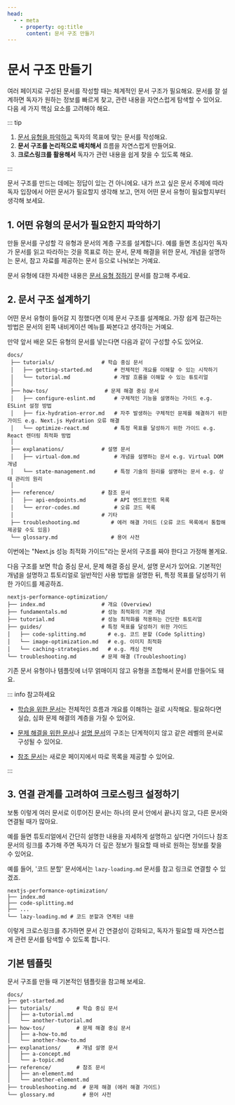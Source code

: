 ```yaml
---
head:
  - - meta
    - property: og:title
      content: 문서 구조 만들기
---
```


# 문서 구조 만들기

여러 페이지로 구성된 문서를 작성할 때는 체계적인 문서 구조가 필요해요. 문서를 잘 설계하면 독자가 원하는 정보를 빠르게 찾고, 관련 내용을 자연스럽게 탐색할 수 있어요. 다음 세 가지 핵심 요소를 고려해야 해요.

::: tip

1. [문서 유형을 파악하고](../type/index.md) 독자의 목표에 맞는 문서를 작성해요.
2. **문서 구조를 논리적으로 배치해서** 흐름을 자연스럽게 만들어요.
3. **크로스링크를 활용해서** 독자가 관련 내용을 쉽게 찾을 수 있도록 해요.

:::

문서 구조를 만드는 데에는 정답이 있는 건 아니에요. 내가 쓰고 싶은 문서 주제에 따라 독자 입장에서 어떤 문서가 필요할지 생각해 보고, 먼저 어떤 문서 유형이 필요할지부터 생각해 보세요.

## 1. 어떤 유형의 문서가 필요한지 파악하기

만들 문서를 구성할 각 유형과 문서의 계층 구조를 설계합니다. 예를 들면 초심자인 독자가 문서를 읽고 따라하는 것을 목표로 하는 문서, 문제 해결을 위한 문서, 개념을 설명하는 문서, 참고 자료를 제공하는 문서 등으로 나눠보는 거예요.

문서 유형에 대한 자세한 내용은 [문서 유형 정하기](../type/index.md) 문서를 참고해 주세요.

## 2. 문서 구조 설계하기

어떤 문서 유형이 들어갈 지 정했다면 이제 문서 구조를 설계해요. 가장 쉽게 접근하는 방법은 문서의 왼쪽 내비게이션 메뉴를 짜본다고 생각하는 거예요.

만약 앞서 배운 모든 유형의 문서를 넣는다면 다음과 같이 구성할 수도 있어요.

```
docs/
 ├── tutorials/               # 학습 중심 문서
 │   ├── getting-started.md       # 전체적인 개요를 이해할 수 있는 시작하기
 │   └── tutorial.md              # 개발 흐름을 이해할 수 있는 튜토리얼
 │
 ├── how-tos/                  # 문제 해결 중심 문서
 │   ├── configure-eslint.md      # 구체적인 기능을 설명하는 가이드 e.g. ESLint 설정 방법
 │   ├── fix-hydration-error.md   # 자주 발생하는 구체적인 문제를 해결하기 위한 가이드 e.g. Next.js Hydration 오류 해결
 │   └── optimize-react.md        # 특정 목표를 달성하기 위한 가이드 e.g. React 렌더링 최적화 방법
 │
 ├── explanations/            # 설명 문서
 │   ├── virtual-dom.md           # 개념을 설명하는 문서 e.g. Virtual DOM 개념
 │   └── state-management.md      # 특정 기술의 원리를 설명하는 문서 e.g. 상태 관리의 원리
 │
 ├── reference/               # 참조 문서
 │   ├── api-endpoints.md         # API 엔드포인트 목록
 │   └── error-codes.md           # 오류 코드 목록
 │                            # 기타
 ├── troubleshooting.md          # 에러 해결 가이드 (오류 코드 목록에서 통합해 제공할 수도 있음)
 └── glossary.md                 # 용어 사전
```

이번에는 "Next.js 성능 최적화 가이드"라는 문서의 구조를 짜야 한다고 가정해 볼게요.

다음 구조를 보면 학습 중심 문서, 문제 해결 중심 문서, 설명 문서가 있어요. 기본적인 개념을 설명하고 튜토리얼로 일반적인 사용 방법을 설명한 뒤, 특정 목표를 달성하기 위한 가이드를 제공하죠.

```
nextjs-performance-optimization/
├── index.md                  # 개요 (Overview)
├── fundamentals.md           # 성능 최적화의 기본 개념
├── tutorial.md               # 성능 최적화를 적용하는 간단한 튜토리얼
├── guides/                   # 특정 목표를 달성하기 위한 가이드
│   ├── code-splitting.md       # e.g. 코드 분할 (Code Splitting)
│   └── image-optimization.md   # e.g. 이미지 최적화
│   └── caching-strategies.md   # e.g. 캐싱 전략
└── troubleshooting.md        # 문제 해결 (Troubleshooting)
```

기존 문서 유형이나 템플릿에 너무 얽매이지 않고 유형을 조합해서 문서를 만들어도 돼요.

::: info 참고하세요

- [학습을 위한 문서](../type/learning.md)는 전체적인 흐름과 개요를 이해하는 걸로 시작해요. 필요하다면 실습, 심화 문제 해결의 계층을 가질 수 있어요.

- [문제 해결을 위한 문서](../type/problem-solving.md)나 [설명 문서](../type/explanation.md)의 구조는 단계적이지 않고 같은 레벨의 문서로 구성될 수 있어요.

- [참조 문서](../type/reference.md)는 새로운 페이지에서 따로 목록을 제공할 수 있어요.

:::

## 3. 연결 관계를 고려하여 크로스링크 설정하기

보통 이렇게 여러 문서로 이루어진 문서는 하나의 문서 안에서 끝나지 않고, 다른 문서와 연결될 때가 많아요.

예를 들면 튜토리얼에서 간단히 설명한 내용을 자세하게 설명하고 싶다면 가이드나 참조 문서의 링크를 추가해 주면 독자가 더 깊은 정보가 필요할 때 바로 원하는 정보를 찾을 수 있어요.

예를 들어, '코드 분할' 문서에서는 `lazy-loading.md` 문서를 참고 링크로 연결할 수 있겠죠.

```
nextjs-performance-optimization/
├── index.md
├── code-splitting.md
├── ...
└── lazy-loading.md # 코드 분할과 연계된 내용
```

이렇게 크로스링크를 추가하면 문서 간 연결성이 강화되고, 독자가 필요할 때 자연스럽게 관련 문서를 탐색할 수 있도록 합니다.

## 기본 템플릿

문서 구조를 만들 때 기본적인 템플릿을 참고해 보세요.

```
docs/
├── get-started.md
├── tutorials/        # 학습 중심 문서
│   ├── a-tutorial.md
│   └── another-tutorial.md
├── how-tos/          # 문제 해결 중심 문서
│   ├── a-how-to.md
│   └── another-how-to.md
├── explanations/     # 개념 설명 문서
│   ├── a-concept.md
│   └── a-topic.md
├── reference/        # 참조 문서
│   ├── an-element.md
│   └── another-element.md
├── troubleshooting.md  # 문제 해결 (에러 해결 가이드)
└── glossary.md         # 용어 사전
```
